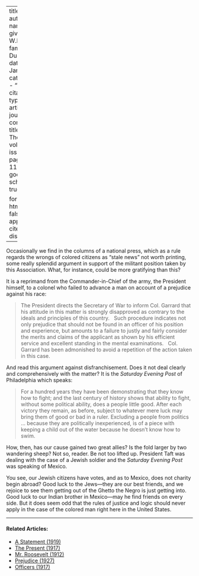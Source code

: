 
---
title: 'Allies'
author:
  - name:
      given: W.E.B.
      family: Du Bois
date: Jan. 1911
categories: 
  - ""
citation: 
  type: article-journal
  container-title: The Crisis
  volume: 2
  issue: 3
  page: 112-113
google-scholar: true

format:
  html:
    toc: false
    appendix-cite-as: display
---



Occasionally we find in
the columns of a national press, which as a rule regards the wrongs of colored citizens as "stale news" not worth printing, some really splendid argument in support
of the militant position taken by this Association. What, for instance, could be more gratifying than this?

It is a reprimand from the Commander-in-Chief of the army, the President himself, to a colonel who failed to advance a man on account of a prejudice against his race:

> The President directs the Secretary of War to inform Col. Garrard that his attitude in this matter is strongly disapproved as contrary to the ideals and principles of this country.
> &nbsp;
> Such procedure indicates not only prejudice that should not be found in an officer of his position and experience, but amounts to a failure to justly and fairly consider the merits and claims of the applicant as shown by his efficient service and excellent standing in the mental examinations.
> &nbsp;
> Col. Garrard has been admonished to avoid a repetition of the action taken in this case.

And read this argument against disfranchisement. Does it not deal clearly and comprehensively with the matter? It is the *Saturday Evening Post* of Philadelphia which speaks:

> For a hundred years they have been demonstrating that they know how to fight; and the last century of history shows that ability to fight, without some political ability, does a people little good. After each victory they remain, as before, subject to whatever mere luck may bring them of good or bad in a ruler. Excluding a people from politics ... because they are politically inexperienced, is of a piece with keeping a child out of the water because he doesn't know how to swim.

How, then, has our cause gained two great allies? Is the fold larger by two wandering sheep? Not so, reader. Be not too lifted up. President Taft was dealing with the case of a Jewish soldier and the *Saturday Evening Post* was speaking of Mexico.

You see, our Jewish citizens have votes, and as to Mexico, does not charity begin abroad? Good luck to the Jews---they are our best friends, and we rejoice to see them getting out of the Ghetto the Negro is just getting into. Good luck to our Indian brother in Mexico---may he find friends on every side. But it does seem odd that the rules of justice and logic should never apply in the case of the colored man right here in the United States.

<!-- Similar articles start here -->
<div  class="clear-wrap"></div>
<hr>
#### Related Articles:

* [A Statement (1919)](/Volumes/19/01/statement.html)
* [The Present (1917)](/Volumes/14/04/present.html)
* [Mr. Roosevelt (1912)](/Volumes/04/05/mr_roosevelt.html)
* [Prejudice (1927)](/Volumes/34/09/prejudice.html)
* [Officers (1917)](/Volumes/14/02/officers.html)

<!-- Similar articles end here -->